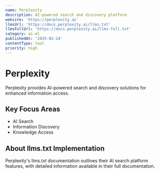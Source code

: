 ```yaml
---
name: Perplexity
description: AI-powered search and discovery platform
website: 'https://perplexity.ai'
llmsUrl: 'https://docs.perplexity.ai/llms.txt'
llmsFullUrl: 'https://docs.perplexity.ai/llms-full.txt'
category: ai-ml
publishedAt: '2025-02-24'
contentType: tool
priority: high
---
```


# Perplexity

Perplexity provides AI-powered search and discovery solutions for enhanced information access.

## Key Focus Areas

- AI Search
- Information Discovery
- Knowledge Access

## About llms.txt Implementation

Perplexity's llms.txt documentation outlines their AI search platform features, with detailed information available in their full documentation.
